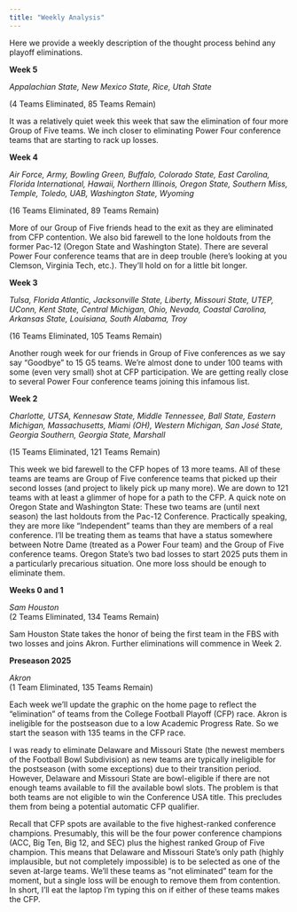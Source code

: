 ```yaml
---
title: "Weekly Analysis"
---
```


Here we provide a weekly description of the thought process behind any playoff eliminations.

**Week 5**

*Appalachian State, New Mexico State, Rice, Utah State*

(4 Teams Eliminated, 85 Teams Remain)

It was a relatively quiet week this week that saw the elimination of four more Group of Five teams. We inch closer to eliminating Power Four conference teams that are starting to rack up losses. 

**Week 4**

*Air Force, Army, Bowling Green, Buffalo, Colorado State, East Carolina, Florida International, Hawaii, Northern Illinois, Oregon State, Southern Miss, Temple, Toledo, UAB, Washington State, Wyoming*

(16 Teams Eliminated, 89 Teams Remain)

More of our Group of Five friends head to the exit as they are eliminated from CFP contention. We also bid farewell to the lone holdouts from the former Pac-12 (Oregon State and Washington State). There are several Power Four conference teams that are in deep trouble (here's looking at you Clemson, Virginia Tech, etc.). They'll hold on for a little bit longer.

**Week 3**

*Tulsa, Florida Atlantic, Jacksonville State, Liberty, Missouri State, UTEP, UConn, Kent State, Central Michigan, Ohio, Nevada, Coastal Carolina, Arkansas State, Louisiana, South Alabama, Troy*

(16 Teams Eliminated, 105 Teams Remain)

Another rough week for our friends in Group of Five conferences as we say say "Goodbye" to 15 G5 teams. We're almost done to under 100 teams with some (even very small) shot at CFP participation. We are getting really close to several Power Four conference teams joining this infamous list.

**Week 2**

*Charlotte, UTSA, Kennesaw State, Middle Tennessee, Ball State, Eastern Michigan, Massachusetts, Miami (OH), Western Michigan, San José State, Georgia Southern, Georgia State, Marshall*

(15 Teams Eliminated, 121 Teams Remain)

This week we bid farewell to the CFP hopes of 13 more teams. All of these teams are teams are Group of Five conference teams that picked up their second losses (and project to likely pick up many more). We are down to 121 teams with at least a glimmer of hope for a path to the CFP. A quick note on Oregon State and Washington State: These two teams are (until next season) the last holdouts from the Pac-12 Conference. Practically speaking, they are more like "Independent" teams than they are members of a real conference. I'll be treating them as teams that have a status somewhere between Notre Dame (treated as a Power Four team) and the Group of Five conference teams. Oregon State's two bad losses to start 2025 puts them in a particularly precarious situation. One more loss should be enough to eliminate them.

**Weeks 0 and 1**

*Sam Houston\
*(2 Teams Eliminated, 134 Teams Remain)

Sam Houston State takes the honor of being the first team in the FBS with two losses and joins Akron. Further eliminations will commence in Week 2.

**Preseason 2025**

*Akron* *\
*(1 Team Eliminated, 135 Teams Remain)

Each week we'll update the graphic on the home page to reflect the "elimination" of teams from the College Football Playoff (CFP) race. Akron is ineligible for the postseason due to a low Academic Progress Rate. So we start the season with 135 teams in the CFP race.

I was ready to eliminate Delaware and Missouri State (the newest members of the Football Bowl Subdivision) as new teams are typically ineligible for the postseason (with some exceptions) due to their transition period. However, Delaware and Missouri State are bowl-eligible if there are not enough teams available to fill the available bowl slots. The problem is that both teams are not eligible to win the Conference USA title. This precludes them from being a potential automatic CFP qualifier.

Recall that CFP spots are available to the five highest-ranked conference champions. Presumably, this will be the four power conference champions (ACC, Big Ten, Big 12, and SEC) plus the highest ranked Group of Five champion. This means that Delaware and Missouri State's only path (highly implausible, but not completely impossible) is to be selected as one of the seven at-large teams. We'll these teams as "not eliminated" team for the moment, but a single loss will be enough to remove them from contention. In short, I'll eat the laptop I'm typing this on if either of these teams makes the CFP.
